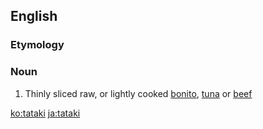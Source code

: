==English==

===Etymology===
{{Ja.}}

===Noun===
{{en-noun}}

# Thinly sliced raw, or lightly cooked [[bonito]], [[tuna]] or [[beef]]

[[ko:tataki]]
[[ja:tataki]]